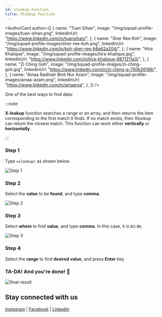 ```yaml
---
id: xlookup-function
title: Xlookup function
---
```



<AuthorCard
	author={[
		{
			name: "Tuan Sihan",
			image: "/img/squad-profile-images/tuan-sihan.png",
			linkedinUrl: "https://www.linkedin.com/in/tuansihan/",
		},
		{
			name: "Sher Ree Koh",
			image: "/img/squad-profile-images/sher-ree-koh.png",
			linkedinUrl: "https://www.linkedin.com/in/koh-sher-ree-b8a62a204/",
		},
		{
			name: "Hira Khalique",
			image: "/img/squad-profile-images/hira-khalique.jpg",
			linkedinUrl: "https://www.linkedin.com/in/hira-khalique-9871211a3/",
		},
		{
			name: "Zi Ching Goh",
			image: "/img/squad-profile-images/zi-ching-goh.jpg",
			linkedinUrl: "https://www.linkedin.com/in/zi-ching-g-750b26198/",
		},
		{
			name: "Ainaa Radhiah Binti Nur Azam",
			image: "/img/squad-profile-images/ainaa-azam.png",
			linkedinUrl: "https://www.linkedin.com/in/ainaarna",
		},
	]}
/>

One of the best ways to find data:

:::note

**X-lookup** function searches a range or an array, and then returns the item corresponding to the first match it finds. If no match exists, then Xlookup can return the closest match. This function can work either **vertically** or **horizontally**.

:::

### Step 1

Type `=xlookup(` as shown below.

![Step 1](./step-1.png)

### Step 2

Select the **value** to be **found**, and type **comma**.

![Step 2](./step-2.png)

### Step 3

Select **where** to find **value**, and type **comma**. In this case, it is `B3:B6`.

![Step 3](./step-3.png)

### Step 4

Select the **range** to find **desired value**, and press **Enter** key.

### TA-DA! And you're done! 🎊

![final-result](./final-result.png)

## Stay connected with us

[Instagram](https://www.instagram.com/microsoft_mws/) |
[Facebook](https://www.facebook.com/microsoft.mws) |
[LinkedIn](https://www.linkedin.com/company/mwsquad/)
